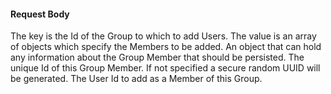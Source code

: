 
#### Request Body

<APIBlock>
  <APIField name="members[groupId]" type="Array" required>
    The key is the Id of the Group to which to add Users. The value is an array of objects which specify the Members to be added.
  </APIField>
  <APIField name="members[groupId][x].data" type="Object" optional>
    An object that can hold any information about the Group Member that should be persisted.
  </APIField>
  <APIField name="members[groupId][x].id" type="UUID" optional>
    The unique Id of this Group Member. If not specified a secure random UUID will be generated.
  </APIField>
  <APIField name="members[groupId][x].userId" type="UUID" required>
    The User Id to add as a Member of this Group.
  </APIField>
</APIBlock>

<JSON title="Example Request JSON" src="groups/member/request.json" />
